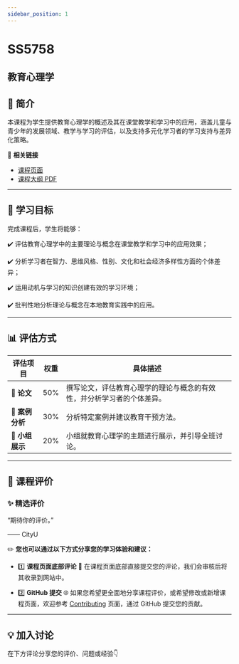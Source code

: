 ```yaml
---
sidebar_position: 1
---
```


# SS5758
## 教育心理学

## **📘 简介**
本课程为学生提供教育心理学的概述及其在课堂教学和学习中的应用，涵盖儿童与青少年的发展领域、教学与学习的评估，以及支持多元化学习者的学习支持与差异化策略。

🔗 **相关链接**
- [课程页面](https://www.cityu.edu.hk/catalogue/pg/202425/course/SS5758.htm)
- [课程大纲 PDF](https://www.cityu.edu.hk/catalogue/pg/202425/course/SS5758.pdf)

---

## **🎯 学习目标**

完成课程后，学生将能够：

✔️ 评估教育心理学中的主要理论与概念在课堂教学和学习中的应用效果；

✔️ 分析学习者在智力、思维风格、性别、文化和社会经济多样性方面的个体差异；

✔️ 运用动机与学习的知识创建有效的学习环境；

✔️ 批判性地分析理论与概念在本地教育实践中的应用。

---

## **📊 评估方式**

| **评估项目**             | **权重** | **具体描述**                                                                                       |
|------------------------|---------|---------------------------------------------------------------------------------------------------|
| **📄 论文**             | 50%     | 撰写论文，评估教育心理学的理论与概念的有效性，并分析学习者的个体差异。                                               |
| **📄 案例分析**          | 30%     | 分析特定案例并建议教育干预方法。                                                                     |
| **🎤 小组展示**          | 20%     | 小组就教育心理学的主题进行展示，并引导全班讨论。                                                         |

---

## **💬 课程评价**

### ✨ **精选评价**
<div className={commentStyles.commentBox}>
    <p className={commentStyles.commentText}>
        “期待你的评价。”
    </p>
    <p className={commentStyles.commentAuthor}>—— CityU</p>
</div>

✏️ **您也可以通过以下方式分享您的学习体验和建议：**

- 1️⃣ **课程页面底部评论**
💬 在课程页面底部直接提交您的评论，我们会审核后将其收录到网站中。

- 2️⃣ **GitHub 提交**
🌐 如果您希望更全面地分享课程评价，或希望修改或新增课程页面，欢迎参考 [Contributing](https://penjc.github.io/cityU-navigator/contributing) 页面，通过 GitHub 提交您的贡献。

---

## **💡 加入讨论**

在下方评论分享您的评价、问题或经验👇
<Utterances />
